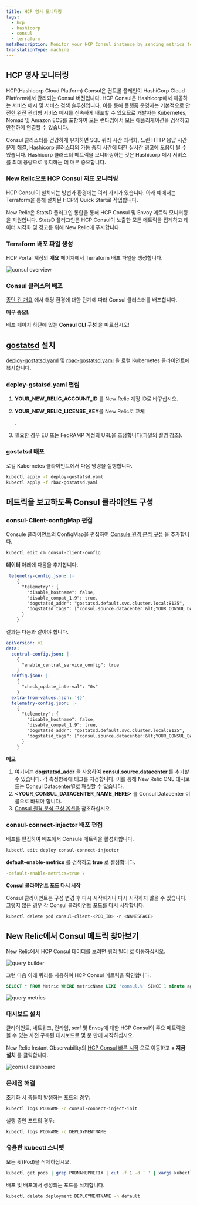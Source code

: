 ```yaml
---
title: HCP 영사 모니터링
tags:
  - hcp
  - hashicorp
  - consul
  - terraform
metaDescription: Monitor your HCP Consul instance by sending metrics to New Relic via Statsd
translationType: machine
---
```






## HCP 영사 모니터링

HCP(Hashicorp Cloud Platform) Consul은 컨트롤 플레인이 HashiCorp Cloud Platform에서 관리되는 Consul 버전입니다. HCP Consul은 Hashicorp에서 제공하는 서비스 메시 및 서비스 검색 솔루션입니다. 이를 통해 플랫폼 운영자는 기본적으로 안전한 완전 관리형 서비스 메시를 신속하게 배포할 수 있으므로 개발자는 Kubernetes, Nomad 및 Amazon ECS를 포함하여 모든 런타임에서 모든 애플리케이션을 검색하고 안전하게 연결할 수 있습니다.

Consul 클러스터를 건강하게 유지하면 SQL 쿼리 시간 최적화, 느린 HTTP 응답 시간 문제 해결, Hashicorp 클러스터의 가동 중지 시간에 대한 실시간 경고에 도움이 될 수 있습니다. Hashicorp 클러스터 메트릭을 모니터링하는 것은 Hashicorp 메시 서비스를 최대 용량으로 유지하는 데 매우 중요합니다.

### New Relic으로 HCP Consul 지표 모니터링

HCP Consul이 설치되는 방법과 환경에는 여러 가지가 있습니다. 아래 예에서는 Terraform을 통해 설치된 HCP의 Quick Start로 작업합니다.

New Relic은 StatsD 플러그인 통합을 통해 HCP Consul 및 Envoy 메트릭 모니터링을 지원합니다. StatsD 플러그인은 HCP Consul이 노출한 모든 메트릭을 집계하고 데이터 시각화 및 경고를 위해 New Relic에 푸시합니다.

### Terraform 배포 파일 생성

HCP Portal 계정의 **개요** 페이지에서 Terraform 배포 파일을 생성합니다.

<img
  title="consul overview"
  alt="consul overview"
  src={infrastructureConsulOverview}
/>

### Consul 클러스터 배포

[종단 간 개요](https://learn.hashicorp.com/tutorials/cloud/consul-end-to-end-overview) 에서 해당 환경에 대한 단계에 따라 Consul 클러스터를 배포합니다.

**매우 중요!:**

배포 페이지 하단에 있는 **Consul CLI 구성** 을 따르십시오!

## [gostatsd](https://github.com/atlassian/gostatsd) 설치

[deploy-gostatsd.yaml](https://github.com/newrelic-experimental/hashicorp-quickstart-annex/blob/main/hcp-consul/deploy-gostatsd.yaml) 및 [rbac-gostatsd.yaml](https://github.com/newrelic-experimental/hashicorp-quickstart-annex/blob/main/hcp-consul/rbac-gostatsd.yaml) 을 로컬 Kubernetes 클라이언트에 복사합니다.

### deploy-gstatsd.yaml 편집

1. **YOUR_NEW_RELIC_ACCOUNT_ID** 를 New Relic 계정 ID로 바꾸십시오.

2. **YOUR_NEW_RELIC_LICENSE_KEY**를 New Relic로 교체

   <InlinePopover type="licenseKey"/>

   .

3. 필요한 경우 EU 또는 FedRAMP 계정의 URL을 조정합니다(파일의 설명 참조).

### gostatsd 배포

로컬 Kubernetes 클라이언트에서 다음 명령을 실행합니다.

```bash
kubectl apply -f deploy-gostatsd.yaml
kubectl apply -f rbac-gostatsd.yaml
```

## 메트릭을 보고하도록 Consul 클라이언트 구성

### consul-Client-configMap 편집

Consule 클라이언트의 ConfigMap을 편집하여 [Consule 원격 분석 구성](https://www.consul.io/docs/agent/telemetry) 을 추가합니다.

```bash
kubectl edit cm consul-client-config
```

**데이터** 아래에 다음을 추가합니다.

```yaml
 telemetry-config.json: |-
    {   
      "telemetry": {
        "disable_hostname": false,
        "disable_compat_1.9": true,
        "dogstatsd_addr": "gostatsd.default.svc.cluster.local:8125",
        "dogstatsd_tags": ["consul.source.datacenter:&lt;YOUR_CONSUL_DATACENTER_NAME_HERE&gt;"]
      }   
    }  

```

결과는 다음과 같아야 합니다.

```yaml
apiVersion: v1
data:
  central-config.json: |-
    {   
      "enable_central_service_config": true
    }   
  config.json: |-
    {   
      "check_update_interval": "0s"
    }   
  extra-from-values.json: '{}'
  telemetry-config.json: |-
    {   
      "telemetry": {
        "disable_hostname": false,
        "disable_compat_1.9": true,
        "dogstatsd_addr": "gostatsd.default.svc.cluster.local:8125",
        "dogstatsd_tags": ["consul.source.datacenter:&lt;YOUR_CONSUL_DATACENTER_NAME_HERE&gt;"]
      }   
    }  

```

**메모**

1. 여기서는 **dogstatsd_addr** 을 사용하여 **consul.source.datacenter** 를 추가할 수 있습니다. 각 측정항목에 태그를 지정합니다. 이를 통해 New Relic ONE 대시보드는 Consul Datacenter별로 패싯할 수 있습니다.
2. **&lt;YOUR_CONSUL_DATACENTER_NAME_HERE>** 를 Consul Datacenter 이름으로 바꿔야 합니다.
3. [Consul 원격 분석 구성 옵션을](https://www.consul.io/docs/agent/config/config-files#telemetry) 참조하십시오.

### consul-connect-injector 배포 편집

배포를 편집하여 배포에서 Consule 메트릭을 활성화합니다.

```bash
kubectl edit deploy consul-connect-injector
```

**default-enable-metrics** 를 검색하고 **true** 로 설정합니다.

```yaml
-default-enable-metrics=true \
```

**Consul 클라이언트 포드 다시 시작**

Consul 클라이언트는 구성 변경 후 다시 시작하거나 다시 시작하지 않을 수 있습니다. 그렇지 않은 경우 각 Consul 클라이언트 포드를 다시 시작합니다.

```bash
kubectl delete pod consul-client-<POD_ID> -n <NAMESPACE>
```

## New Relic에서 Consul 메트릭 찾아보기

New Relic에서 HCP Consul 데이터를 보려면 [쿼리 빌더](https://docs.newrelic.com/docs/query-your-data/explore-query-data/query-builder/introduction-query-builder/) 로 이동하십시오.

<img
  title="query builder"
  alt="query builder"
  src={infrastructureQueryBuilder}
/>

그런 다음 아래 쿼리를 사용하여 HCP Consul 메트릭을 확인합니다.

```SQL
SELECT * FROM Metric WHERE metricName LIKE 'consul.%' SINCE 1 minute ago
```

<img
  title="query metrics"
  alt="query metrics"
  src={infrastructureQueryMetrics}
/>

### 대시보드 설치

클라이언트, 네트워크, 런타임, serf 및 Envoy에 대한 HCP Consul의 주요 메트릭을 볼 수 있는 사전 구축된 대시보드로 몇 분 만에 시작하십시오.

New Relic Instant Observability의 [HCP Consul 빠른 시작](https://newrelic.com/instant-observability/hcp-consul) 으로 이동하고 **+ 지금 설치** 를 클릭합니다.

<img
  title="consul dashboard"
  alt="consul dashboard"
  src={infrastructureConsulDashboard}
/>

### 문제점 해결

초기화 시 충돌이 발생하는 포드의 경우:

```bash
kubectl logs PODNAME -c consul-connect-inject-init
```

실행 중인 포드의 경우:

```bash
kubectl logs PODNAME -c DEPLOYMENTNAME
```

### 유용한 kubectl 스니펫

모든 팟(Pod)을 삭제하십시오.

```bash
kubectl get pods | grep PODNAMEPREFIX | cut -f 1 -d ' ' | xargs kubectl delete pods
```

배포 및 배포에서 생성되는 포드를 삭제합니다.

```bash
kubectl delete deployment DEPLOYMENTNAME -n default
```